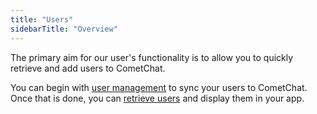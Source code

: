 ```yaml
---
title: "Users"
sidebarTitle: "Overview"
---
```




The primary aim for our user's functionality is to allow you to quickly retrieve and add users to CometChat.

You can begin with [user management](/docs/sdk/ionic/3.0/users-user-management) to sync your users to CometChat. Once that is done, you can [retrieve users](/docs/sdk/ionic/3.0/users-retrieve-users) and display them in your app.
